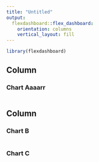 ---
title: "Untitled"
output: 
  flexdashboard::flex_dashboard:
    orientation: columns
    vertical_layout: fill
---

```{r setup, include=FALSE}
library(flexdashboard)
```

Column {data-width=650}
-----------------------------------------------------------------------

### Chart Aaaarr

```{r}

```

Column {data-width=350}
-----------------------------------------------------------------------

### Chart B

```{r}

```

### Chart C

```{r}

```

